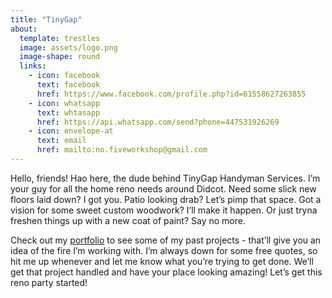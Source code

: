 ```yaml
---
title: "TinyGap"
about:
  template: trestles
  image: assets/logo.png
  image-shape: round
  links:
    - icon: facebook
      text: facebook
      href: https://www.facebook.com/profile.php?id=61558627263855
    - icon: whatsapp
      text: whtasapp
      href: https://api.whatsapp.com/send?phone=447531926269
    - icon: envelope-at
      text: email
      href: mailto:no.fiveworkshop@gmail.com
---
```


Hello, friends! Hao here, the dude behind TinyGap Handyman Services. I'm your guy for all the home reno needs around Didcot. Need some slick new floors laid down? I got you. Patio looking drab? Let's pimp that space. Got a vision for some sweet custom woodwork? I'll make it happen. Or just tryna freshen things up with a new coat of paint? Say no more.

Check out my [portfolio](portfolio.qmd) to see some of my past projects - that'll give you an idea of the fire I'm working with. I'm always down for some free quotes, so hit me up whenever and let me know what you're trying to get done. We'll get that project handled and have your place looking amazing! Let's get this reno party started!